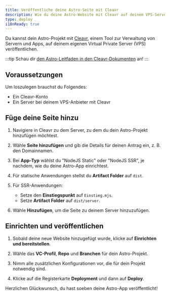 ```yaml
---
title: Veröffentliche deine Astro-Seite mit Cleavr 
description: Wie du deine Astro-Website mit Cleavr auf deinem VPS-Server bereitstellst.
type: deploy
i18nReady: true
---
```


Du kannst dein Astro-Projekt mit [Cleavr](https://cleavr.io/), einem Tool zur Verwaltung von Servern und Apps, auf deinem eigenen Virtual Private Server (VPS) veröffentlichen.

:::tip
Schau dir [den Astro-Leitfaden in den Cleavr-Dokumenten](https://docs.cleavr.io/guides/astro) an!
:::

## Voraussetzungen

Um loszulegen brauchst du Folgendes:

- Ein Cleavr-Konto
- Ein Server bei deinem VPS-Anbieter mit Cleavr

## Füge deine Seite hinzu

1. Navigiere in Cleavr zu dem Server, zu dem du dein Astro-Projekt hinzufügen möchtest.

2. Wähle **Seite hinzufügen** und gib die Details für deinen Antrag ein, z. B. den Domainnamen.

3. Bei **App-Typ** wählst du "NodeJS Static" oder "NodeJS SSR", je nachdem, wie du deine Astro-App einrichtest.
   
4. Für statische Anwendungen stellst du **Artifact Folder** auf `dist`.
   
5. Für SSR-Anwendungen:
   - Setze den **Einstiegspunkt** auf `Einstieg.mjs`.
   - Setze **Artifact Folder** auf `dist/server`.
   
6. Wähle **Hinzufügen**, um die Seite zu deinem Server hinzuzufügen.


## Einrichten und veröffentlichen

1. Sobald deine neue Website hinzugefügt wurde, klicke auf **Einrichten und bereitstellen**.
   
2. Wähle das **VC-Profil**, **Repo** und **Branchen** für dein Astro-Projekt.
   
3. Nimm alle zusätzlichen Konfigurationen vor, die für dein Projekt notwendig sind.
   
4. Klicke auf die Registerkarte **Deployment** und dann auf **Deploy**.

Herzlichen Glückwunsch, du hast soeben deine Astro-App veröffentlicht!

